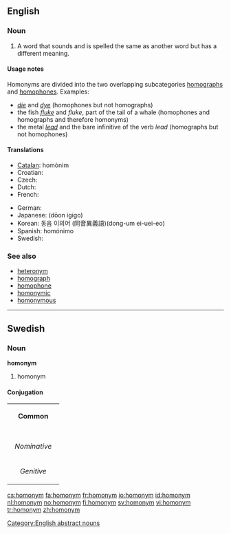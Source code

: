 {{wikipedia}}
==English==
{{nyms}}

===Noun===
{{en-noun}}

# A word that sounds and is spelled the same as another word but has a different meaning.

====Usage notes====
Homonyms are divided into the two overlapping subcategories [[homograph]]s and [[homophone]]s. Examples:
* ''[[die]]'' and ''[[dye]]'' (homophones but not homographs)
* the fish ''[[fluke]]'' and ''fluke'', part of the tail of a whale (homophones and homographs and therefore homonyms)
* the metal ''[[lead]]'' and the bare infinitive of the verb ''lead'' (homographs but not homophones)

====Translations====
{{trans-top|word with the same sound or spelling but different meaning}}
* [[Catalan]]: homònim {{m|n}}
* Croatian: {{t-|hr|homonim|m}}
* Czech: {{t+|cs|homonymum|n}}
* Dutch: {{t+|nl|homoniem|n}}
* French: {{t+|fr|homonyme|m|n}}
{{trans-mid}}
* German: {{t-|de|Homonym|n}}
* Japanese: {{JAchar|[[同音異義語]]}} (dōon igigo)
* Korean: 동음 이의어 (同音異義語)(dong-um ei-uei-eo)
* Spanish: homónimo {{m|n}}
* Swedish: {{t+|sv|homonym|c}}
{{trans-bottom}}

===See also===
* [[heteronym]]
* [[homograph]]
* [[homophone]]
* [[homonymic]]
* [[homonymous]]

[[Category:English abstract nouns]]

----

==Swedish==

===Noun===
'''homonym'''

# homonym

====Conjugation====
{| border=1 cellspacing=0
| bgcolor=#FFFFF0 colspan=5 align=center | '''Common'''
|-
|- bgcolor=#FFFFF0 align=center
! rowspan=2 |
| colspan=2 width=105 | ''Singular''
| colspan=2 | ''Plural''
|- bgcolor=#FFFFF0 align=center
| width=105 | ''Indefinite''
| width=105 | ''Definite''
| width=105 | ''Indefinite''
|  width=105 | ''Definite''
|- align=center
| width=105 bgcolor=#FFFFF0 | ''Nominative''
| [[homonym]]
| [[homonymer]]
| [[homonymen]]
| [[homonymerna]]
|- align=center
| width=105 bgcolor=#FFFFF0 | ''Genitive''
| [[homonyms]]
| [[homonymers]]
| [[homonymens]]
| [[homonymernas]]
|}

[[cs:homonym]]
[[fa:homonym]]
[[fr:homonym]]
[[io:homonym]]
[[id:homonym]]
[[nl:homonym]]
[[no:homonym]]
[[fi:homonym]]
[[sv:homonym]]
[[vi:homonym]]
[[tr:homonym]]
[[zh:homonym]]